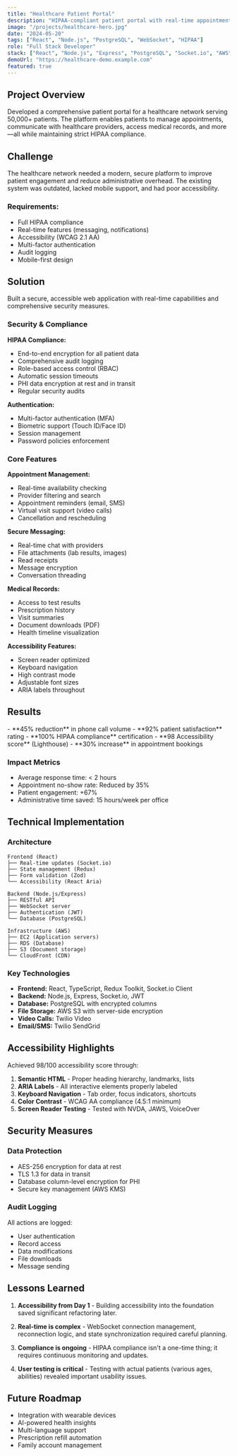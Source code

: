 ```yaml
---
title: "Healthcare Patient Portal"
description: "HIPAA-compliant patient portal with real-time appointment scheduling and secure messaging. Built with accessibility-first approach."
image: "/projects/healthcare-hero.jpg"
date: "2024-05-20"
tags: ["React", "Node.js", "PostgreSQL", "WebSocket", "HIPAA"]
role: "Full Stack Developer"
stack: ["React", "Node.js", "Express", "PostgreSQL", "Socket.io", "AWS"]
demoUrl: "https://healthcare-demo.example.com"
featured: true
---
```


## Project Overview

Developed a comprehensive patient portal for a healthcare network serving 50,000+ patients. The platform enables patients to manage appointments, communicate with healthcare providers, access medical records, and more—all while maintaining strict HIPAA compliance.

## Challenge

The healthcare network needed a modern, secure platform to improve patient engagement and reduce administrative overhead. The existing system was outdated, lacked mobile support, and had poor accessibility.

### Requirements:
- Full HIPAA compliance
- Real-time features (messaging, notifications)
- Accessibility (WCAG 2.1 AA)
- Multi-factor authentication
- Audit logging
- Mobile-first design

## Solution

Built a secure, accessible web application with real-time capabilities and comprehensive security measures.

### Security & Compliance

**HIPAA Compliance:**
- End-to-end encryption for all patient data
- Comprehensive audit logging
- Role-based access control (RBAC)
- Automatic session timeouts
- PHI data encryption at rest and in transit
- Regular security audits

**Authentication:**
- Multi-factor authentication (MFA)
- Biometric support (Touch ID/Face ID)
- Session management
- Password policies enforcement

### Core Features

**Appointment Management:**
- Real-time availability checking
- Provider filtering and search
- Appointment reminders (email, SMS)
- Virtual visit support (video calls)
- Cancellation and rescheduling

**Secure Messaging:**
- Real-time chat with providers
- File attachments (lab results, images)
- Read receipts
- Message encryption
- Conversation threading

**Medical Records:**
- Access to test results
- Prescription history
- Visit summaries
- Document downloads (PDF)
- Health timeline visualization

**Accessibility Features:**
- Screen reader optimized
- Keyboard navigation
- High contrast mode
- Adjustable font sizes
- ARIA labels throughout

## Results

<Callout type="success">
- **45% reduction** in phone call volume
- **92% patient satisfaction** rating
- **100% HIPAA compliance** certification
- **98 Accessibility score** (Lighthouse)
- **30% increase** in appointment bookings
</Callout>

### Impact Metrics

- Average response time: < 2 hours
- Appointment no-show rate: Reduced by 35%
- Patient engagement: +67%
- Administrative time saved: 15 hours/week per office

## Technical Implementation

### Architecture

```
Frontend (React)
├── Real-time updates (Socket.io)
├── State management (Redux)
├── Form validation (Zod)
└── Accessibility (React Aria)

Backend (Node.js/Express)
├── RESTful API
├── WebSocket server
├── Authentication (JWT)
└── Database (PostgreSQL)

Infrastructure (AWS)
├── EC2 (Application servers)
├── RDS (Database)
├── S3 (Document storage)
└── CloudFront (CDN)
```

### Key Technologies

- **Frontend:** React, TypeScript, Redux Toolkit, Socket.io Client
- **Backend:** Node.js, Express, Socket.io, JWT
- **Database:** PostgreSQL with encrypted columns
- **File Storage:** AWS S3 with server-side encryption
- **Video Calls:** Twilio Video
- **Email/SMS:** Twilio SendGrid

## Accessibility Highlights

Achieved 98/100 accessibility score through:

1. **Semantic HTML** - Proper heading hierarchy, landmarks, lists
2. **ARIA Labels** - All interactive elements properly labeled
3. **Keyboard Navigation** - Tab order, focus indicators, shortcuts
4. **Color Contrast** - WCAG AA compliance (4.5:1 minimum)
5. **Screen Reader Testing** - Tested with NVDA, JAWS, VoiceOver

## Security Measures

### Data Protection
- AES-256 encryption for data at rest
- TLS 1.3 for data in transit
- Database column-level encryption for PHI
- Secure key management (AWS KMS)

### Audit Logging
All actions are logged:
- User authentication
- Record access
- Data modifications
- File downloads
- Message sending

## Lessons Learned

1. **Accessibility from Day 1** - Building accessibility into the foundation saved significant refactoring later.

2. **Real-time is complex** - WebSocket connection management, reconnection logic, and state synchronization required careful planning.

3. **Compliance is ongoing** - HIPAA compliance isn't a one-time thing; it requires continuous monitoring and updates.

4. **User testing is critical** - Testing with actual patients (various ages, abilities) revealed important usability issues.

## Future Roadmap

- Integration with wearable devices
- AI-powered health insights
- Multi-language support
- Prescription refill automation
- Family account management

